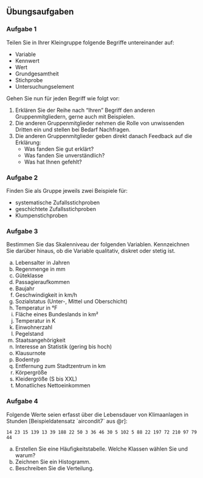 ## Übungsaufgaben {-}

### Aufgabe 1

Teilen Sie in Ihrer Kleingruppe folgende Begriffe untereinander auf:

- Variable
- Kennwert
- Wert
- Grundgesamtheit
- Stichprobe
- Untersuchungselement

Gehen Sie nun für jeden Begriff wie folgt vor:

1. Erklären Sie der Reihe nach "Ihren" Begriff den anderen Gruppenmitgliedern, gerne auch mit Beispielen.
2. Die anderen Gruppenmitglieder nehmen die Rolle von unwissenden Dritten ein und stellen bei Bedarf Nachfragen.
2. Die anderen Gruppenmitglieder geben direkt danach Feedback auf die Erklärung: 
   - Was fanden Sie gut erklärt?
   - Was fanden Sie unverständlich?
   - Was hat Ihnen gefehlt?


### Aufgabe 2

Finden Sie als Gruppe jeweils zwei Beispiele für:

- systematische Zufallsstichproben
- geschichtete Zufallsstichproben
- Klumpenstichproben

### Aufgabe 3

Bestimmen Sie das Skalenniveau der folgenden Variablen. Kennzeichnen Sie darüber hinaus, ob die Variable qualitativ, diskret oder stetig ist.

a) Lebensalter in Jahren
a) Regenmenge in mm
a) Güteklasse
a) Passagieraufkommen
a) Baujahr
a) Geschwindigkeit in km/h
a) Sozialstatus (Unter-, Mittel und Oberschicht)
a) Temperatur in °F
a) Fläche eines Bundeslands in km²
a) Temperatur in K
a) Einwohnerzahl
a) Pegelstand
a) Staatsangehörigkeit
a) Interesse an Statistik (gering bis hoch)
a) Klausurnote
a) Bodentyp
a) Entfernung zum Stadtzentrum in km
a) Körpergröße
a) Kleidergröße (S bis XXL)
a) Monatliches Nettoeinkommen

### Aufgabe 4

Folgende Werte seien erfasst über die Lebensdauer von Klimaanlagen in Stunden [Beispieldatensatz `aircondit7` aus @r]:  

```
14 23 15 139 13 39 188 22 50 3 36 46 30 5 102 5 88 22 197 72 210 97 79 44
```

a) Erstellen Sie eine Häufigkeitstabelle. Welche Klassen wählen Sie und warum?
a) Zeichnen Sie ein Histogramm.
a) Beschreiben Sie die Verteilung.

